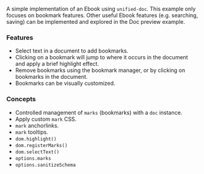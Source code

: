 

<SourceCode source="examples/ebook" />

A simple implementation of an Ebook using `unified-doc`.  This example only focuses on bookmark features. Other useful Ebook features (e.g. searching, saving) can be implemented and explored in the <Link to="/examples/doc-preview">Doc preview</Link> example.

### Features
- Select text in a document to add bookmarks.
- Clicking on a bookmark will jump to where it occurs in the document and apply a brief highlight effect.
- Remove bookmarks using the bookmark manager, or by clicking on bookmarks in the document.
- Bookmarks can be visually customized.

### Concepts
- Controlled management of `marks` (bookmarks) with a `doc` instance.
- Apply custom `mark` CSS.
- `mark` anchorlinks.
- `mark` tooltips.
- `dom.highlight()`
- `dom.registerMarks()`
- `dom.selectText()`
- `options.marks`
- `options.sanitizeSchema`

<EbookExample />

